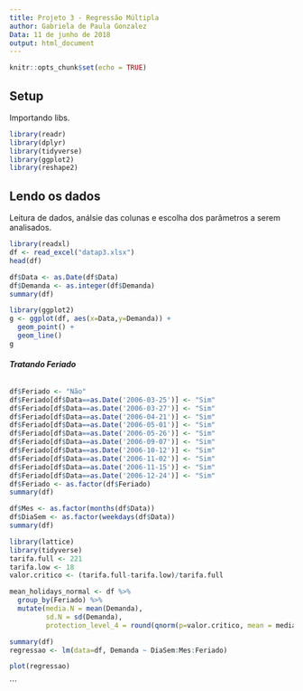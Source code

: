 ```yaml
---
title: Projeto 3 - Regressão Múltipla
author: Gabriela de Paula Gonzalez
Data: 11 de junho de 2018
output: html_document
---
```


```r
knitr::opts_chunk$set(echo = TRUE)
```

## Setup
Importando libs.

```r
library(readr)
library(dplyr)
library(tidyverse)
library(ggplot2)
library(reshape2)
```

## Lendo os dados
Leitura de dados, análsie das colunas e escolha dos parâmetros a serem analisados.

```r
library(readxl)
df <- read_excel("datap3.xlsx")
head(df)
```




```r
df$Data <- as.Date(df$Data)
df$Demanda <- as.integer(df$Demanda)
summary(df)
```

```r
library(ggplot2)
g <- ggplot(df, aes(x=Data,y=Demanda)) +
  geom_point() +
  geom_line()
g
```
###### **Tratando Feriado**

```r
df$Feriado <- "Não"
df$Feriado[df$Data==as.Date('2006-03-25')] <- "Sim"
df$Feriado[df$Data==as.Date('2006-03-27')] <- "Sim"
df$Feriado[df$Data==as.Date('2006-04-21')] <- "Sim"
df$Feriado[df$Data==as.Date('2006-05-01')] <- "Sim"
df$Feriado[df$Data==as.Date('2006-05-26')] <- "Sim"
df$Feriado[df$Data==as.Date('2006-09-07')] <- "Sim"
df$Feriado[df$Data==as.Date('2006-10-12')] <- "Sim"
df$Feriado[df$Data==as.Date('2006-11-02')] <- "Sim"
df$Feriado[df$Data==as.Date('2006-11-15')] <- "Sim"
df$Feriado[df$Data==as.Date('2006-12-24')] <- "Sim"
df$Feriado <- as.factor(df$Feriado)
summary(df)
```


```r
df$Mes <- as.factor(months(df$Data))
df$DiaSem <- as.factor(weekdays(df$Data))
summary(df)
```

```r
library(lattice)
library(tidyverse)
tarifa.full <- 221
tarifa.low <- 18
valor.critico <- (tarifa.full-tarifa.low)/tarifa.full

mean_holidays_normal <- df %>%
  group_by(Feriado) %>%
  mutate(media.N = mean(Demanda),
         sd.N = sd(Demanda),
         protection_level_4 = round(qnorm(p=valor.critico, mean = media.N, sd= sd.N)))

summary(df)
regressao <- lm(data=df, Demanda ~ DiaSem:Mes:Feriado)

plot(regressao)
```

```
